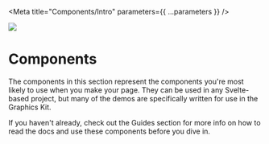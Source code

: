 
<Meta title="Components/Intro" parameters={{ ...parameters }} />

![](https://graphics.thomsonreuters.com/style-assets/images/logos/reuters-graphics-logo/svg/graphics-logo-color-dark.svg)

# Components

The components in this section represent the components you're most likely to use when you make your page. They can be used in any Svelte-based project, but many of the demos are specifically written for use in the Graphics Kit.

If you haven't already, check out the Guides section for more info on how to read the docs and use these components before you dive in.
